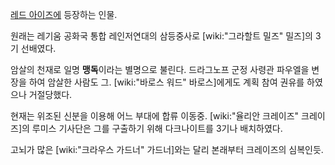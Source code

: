 [[레드 아이즈]]에 등장하는 인물.

원래는 레기움 공화국 통합 레인저연대의 삼등중사로 [wiki:"그라할트 밀즈" 밀즈]의 3기 선배였다.

암살의 천재로 일명 '''맹독'''이라는 별명으로 불린다. 드라그노프 군정 사령관 파우엘을 변장을 하여 암살한 사람도 그. [wiki:"바로스 워드" 바로스]에게도 계획 참여 권유를 하였으나 거절당했다.

현재는 위조된 신분을 이용해 어느 부대에 합류 이동중. [wiki:"율리안 크레이즈" 크레이즈]의 루미스 기사단은 그를 구출하기 위해 다크나이트를 3기나 배치하였다.

고뇌가 많은 [wiki:"크라우스 가드너" 가드너]와는 달리 본래부터 크레이즈의 심복인듯.
